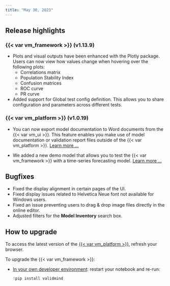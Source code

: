 ```yaml
---
title: "May 30, 2023"
---
```


## Release highlights

### {{< var vm_framework >}} (v1.13.9)

- Plots and visual outputs have been enhanced with the Plotly package. Users can now view how values change when hovering over the following plots:
    - Correlations matrix
    - Population Stability Index
    - Confusion matrices
    - ROC curve
    - PR curve
- Added support for Global test config definition. This allows you to share configuration and parameters across different tests.

### {{< var vm_platform >}} (v1.0.19)

- You can now export model documentation to Word documents from the {{< var vm_ui >}}. This feature enables you make use of model documentation or validation report files outside of the {{< var vm_platform >}}. [Learn more ...](export-documentation.qmd)

- We added a new demo model that allows you to test the {{< var vm_framework >}} with a time-series forecasting model. [Learn more ...](samples-jupyter-notebooks.qmd)

## Bugfixes

- Fixed the display alignment in certain pages of the UI.
- Fixed display issues related to Helvetica Neue font not available for Windows users.
- Fixed an issue preventing users to drag & drop image files directly in the online editor.
- Adjusted filters for the **Model Inventory** search box.

## How to upgrade

To access the latest version of the [{{< var vm_platform >}}](http://app.prod.validmind.ai/), refresh your browser.

To upgrade the {{< var vm_framework >}}:

- [In your own developer environment](install-and-initialize-developer-framework.qmd): restart your notebook and re-run:
    
    ```python
    !pip install validmind
    ```